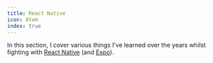 ```yaml
---
title: React Native
icon: Atom
index: true
---
```


In this section, I cover various things I've learned over the years whilst fighting with [React Native](https://reactnative.dev) (and [Expo](https://expo.dev)).

<DocsCategory />
